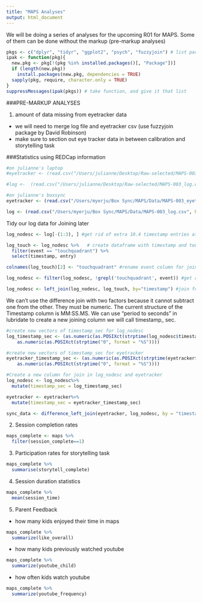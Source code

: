 ```yaml
---
title: "MAPS Analyses"
output: html_document
---
```


We will be doing a series of analyses for the upcoming R01 for MAPS. Some of them can be done without the markup (pre-markup analyses)

```r
pkgs <- c("dplyr", "tidyr", "ggplot2", "psych", "fuzzyjoin") # list packages needed
ipak <- function(pkg){
  new.pkg <- pkg[!(pkg %in% installed.packages()[, "Package"])]
  if (length(new.pkg)) 
    install.packages(new.pkg, dependencies = TRUE)
  sapply(pkg, require, character.only = TRUE)
}
suppressMessages(ipak(pkgs)) # take function, and give it that list
```

###PRE-MARKUP ANALYSES

1) amount of data missing from eyetracker data 
  - we will need to merge log file and eyetracker csv (use fuzzyjoin package by David Robinson)
  - make sure to section out eye tracker data in between calibration and storytelling task


###Statistics using REDCap information

```r
#on julianne's laptop 
#eyetracker <- (read.csv("/Users/julianne/Desktop/Raw-selected/MAPS-003_eyetracker.csv", header=TRUE)) 

#log <-  (read.csv("/Users/julianne/Desktop/Raw-selected/MAPS-003_log.csv", header=TRUE))

#on julianne's boxsync
eyetracker <- (read.csv("/Users/myerju/Box Sync/MAPS/Data/MAPS-003_eyetracker.csv", header=TRUE)) 

log <- (read.csv("/Users/myerju/Box Sync/MAPS/Data/MAPS-003_log.csv", header=TRUE)) 
```  

Tidy our log data for Joining later
```r
log_nodesc <- log[-(1:3), ] #get rid of extra 10.4 timestamp entries at beginning - no descriptions at top

log_touch <- log_nodesc %>%   # create dataframe with timestamp and touchquadrant
  filter(event == "touchquadrant") %>%
  select(timestamp, entry) 

colnames(log_touch)[2] <- "touchquadrant" #rename event column for join later

log_nodesc <- filter(log_nodesc, !grepl('touchquadrant', event)) #get rid of multiple touchscreen rows

log_nodesc <- left_join(log_nodesc, log_touch, by="timestamp") #join for a column that represents the touchquadrant
```

We can't use the difference join with two factors because it cannot subtract one from the other. They must be numeric. The current structure of the Timestamp column is MM:SS.MS. We can use "period to seconds" in lubridate to create a new joining column we will call timestamp_ sec. 

```r
#create new vectors of timestamp_sec for log_nodesc
log_timestamp_sec <- (as.numeric(as.POSIXct(strptime(log_nodesc$timestamp, format = "%M:%OS"))) - 
    as.numeric(as.POSIXct(strptime("0", format = "%S"))))

#create new vectors of timestamp_sec for eyetracker
eyetracker_timestamp_sec <- (as.numeric(as.POSIXct(strptime(eyetracker$timestamp, format = "%H:%M:%OS"))) - 
    as.numeric(as.POSIXct(strptime("0", format = "%S"))))

#Create a new column for join in log_nodesc and eyetracker
log_nodesc <- log_nodesc%>%
  mutate(timestamp_sec = log_timestamp_sec)

eyetracker <- eyetracker%>%
  mutate(timestamp_sec = eyetracker_timestamp_sec)
```

```r
sync_data <- difference_left_join(eyetracker, log_nodesc, by = "timestamp_sec", max_dist =.5)
```


2) Session completion rates

```r
maps_complete <- maps %>% 
  filter(session_complete==1)
```

3) Participation rates for storytelling task

```r
maps_complete %>%
  summarise(storytell_complete)
```

4) Session duration statistics

```r
maps_complete %>%
  mean(session_time)
```

5) Parent Feedback 
  - how many kids enjoyed their time in maps
```r
maps_complete %>%
  summarize(like_overall)
```

  - how many kids previously watched youtube
```r
maps_complete %>%
  summarize(youtube_child)
```

  - how often kids watch youtube
```r
maps_complete %>%
  summarize(youtube_frequency)
```
